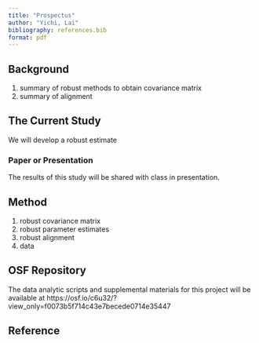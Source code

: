 ```yaml
---
title: "Prospectus"
author: "Yichi, Lai"
bibliography: references.bib
format: pdf
---
```


## Background

1. summary of robust methods to obtain covariance matrix
2. summary of alignment

## The Current Study

We will develop a robust estimate

### Paper or Presentation

The results of this study will be shared with class in presentation.

## Method

1. robust covariance matrix
2. robust parameter estimates
3. robust alignment
2. data

## OSF Repository

The data analytic scripts and supplemental materials for this project will be available at https://osf.io/c6u32/?view_only=f0073b5f714c43e7becede0714e35447

## Reference
